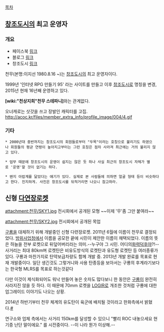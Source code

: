 [[목차]]

== [[창조도시]]의 최고 운영자 ==

=== 개요 ===

*페이스북 [https://www.facebook.com/chunmu55 링크]
*블로그 [http://blog.naver.com/chunmu1 링크]
*창조도시 [http://acoc.kr 링크]

천무(본명:이지선 1980.8.16 ~)는 [[창조도시]]의 최고 운영자이다.

1999년 '인터넷 RPG 만들기 95' 라는 사이트를 만들고 이후 [[창조도시]]로 명칭을 변경, 2015년 현재 16년째 운영하고 있다. 

'''[wiki:"천상지희"천무 스테파니]'''와는 관계없다.

오너캐로는 삿갓을 쓰고 장발인 캐릭터를 고집.
http://acoc.kr/files/member_extra_info/profile_image/004/4.gif
=== 기타 ===

 * 2000년대 중반까지는 창조도시의 회원들로부터 "두목"이라는 호칭으로 불리기도 하였으나 회원들의 평균 연령이 높아지고부터는 그런 호칭은 점차 사라져 최근에는 거의 불리지 않고 있다.

 * 업무 때문에 창조도시의 운영이 쉽지는 않은 듯 하나 사실 최근의 창조도시 자체가 별로 '운영'할 것이 없기는 하다.

 * 왠지 아랍계를 닮았다는 얘기가 있다. 실제로 본 사람들에 의하면 얼굴 형태 등이 비슷하다고 한다. 진지하게. 사진은 창조도시를 뒤적거리면 나오니 참고하라.


== 신형 [[다연장로켓]] ==

attachment:천무/SKY1.jpg
전시회에서 공개된 모형 ~~이제 '무'좀 그만 붙여라~~

attachment:천무/SKY2.jpg
전시회에서 공개된 목업

[[구룡]]을 대체하기 위해 개발중인 신형 다련장로켓. 2011년 6월에 이름이 천무로 결정되었다. [[방위사업청]]에서 이름을 공모한 끝에 시민이 제안한 이름이 채택되었다. 이름의 뜻은 하늘을 전부 로켓으로 뒤덮어버리라는 의미.--누구야 그 시민. 어디의[[화력덕후]]야?!--
사거리는 최대 80km며 로켓탄은 비유도방식의 로켓탄과 유도형 로켓탄 등 여러종류가 있다. 구룡과 마찬가지로 탄약보급차량도 함께 개발 중. 2013년 개발 완료를 목표로 현재 개발중이다.
일단 생긴것도 그렇거니와 사용 탄종등을 보아서는 구룡의 후계라기보다는 한국형 MLRS를 목표로 하는것같다

다만 이것이 제식화되어도 워낙 만들어 놓은 숫자도 많다보니 한 동안은 [[구룡]]이 완전히 사라지진 않을 듯 하다. 이 때문에 70mm 로켓을 [[LOGIR]]로 개조한 것처럼 구룡에 대한 업그레이드 이야기도 나오는 상황.

2014년 하반기부터 천무 체계의 유도탄이 육군에 배치될 것이라고 한화측에서 밝혔다.[http://news.naver.com/main/read.nhn?mode=LSD&mid=sec&sid1=101&oid=018&aid=0002812751 #]

연구소와 업체 측에서는 사거리 150km를 달성할 수 있으니 "빨리 ROC 내놓으세요 현기증 난단 말이에요." 를 시전중이다. --이 나라 뭔가 이상해.--

